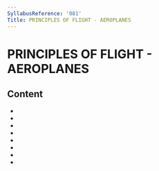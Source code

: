 ```yaml
---
SyllabusReference: '081'
Title: PRINCIPLES OF FLIGHT - AEROPLANES
---
```


# PRINCIPLES OF FLIGHT - AEROPLANES

## Content

- <Link href="081.01" />
- <Link href="081.02" />
- <Link href="081.03" />
- <Link href="081.04" />
- <Link href="081.05" />
- <Link href="081.06" />
- <Link href="081.07" />
- <Link href="081.08" />
